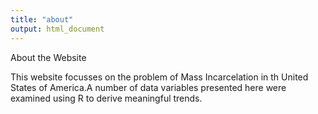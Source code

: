 ```yaml
---
title: "about"
output: html_document
---
```

About the Website

This website focusses on the problem of Mass Incarcelation in th United States of America.A number of data variables presented here were examined using R to derive meaningful trends. 